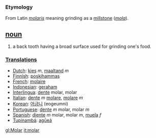 === Etymology ===
From Latin ''[[molaris]]'' meaning grinding as a [[millstone]] (''[[mola]]'').

== [[noun]] ==
# a back tooth having a broad surface used for grinding one's food.

===[[Translation]]s===
*[[Dutch]]: [[kies]] ''m'', [[maaltand]] ''m''
*[[Finnish]]: [[poskihammas]]
*[[French]]: [[molaire]]
*[[Indonesian]]: [[geraham]]
*[[Interlingua]]: [[dente]] molar, molar
*[[Italian]]: [[dente]] ''m'' [[molare]], [[molare]] ''m''
*[[Korean]]: [[어금니]] (eogeumni)
*[[Portuguese]]: [[dente]] ''m'' molar, molar ''m''
*[[Spanish]]: [[diente]] ''m'' molar, molar ''m'', [[muela]] ''f''
*[[Tupinambá]]: [[agûeá]]

[[gl:Molar]]
[[it:molar]]